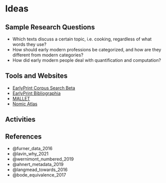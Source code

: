 # Ideas

## Sample Research Questions

- Which texts discuss a certain topic, i.e. cooking, regardless of what words they use?
- How should early modern professions be categorized, and how are they different from modern categories?
- How did early modern people deal with quantification and computation?

## Tools and Websites

- [EarlyPrint Corpus Search Beta](https://eplab.artsci.wustl.edu/corpus-frontend-3.1.1-SNAPSHOT/earlyprint/search/)
- [EarlyPrint Bibliographia](https://earlyprint.org/bibliographia/)
- [MALLET](https://mimno.github.io/Mallet/index)
- [Nomic Atlas](https://atlas.nomic.ai/)

## Activities

## References

- @furner_data_2016
- @lavin_why_2021
- @wernimont_numbered_2019
- @ahnert_metadata_2019
- @langmead_towards_2016
- @bode_equivalence_2017